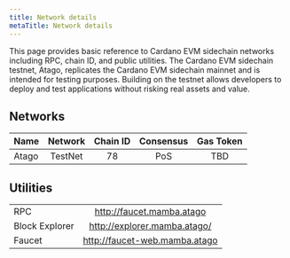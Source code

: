 ```yaml
---
title: Network details
metaTitle: Network details
---
```


This page provides basic reference to Cardano EVM sidechain networks including RPC, chain ID, and public utilities. The Cardano EVM sidechain testnet, Atago, replicates the Cardano EVM sidechain mainnet and is intended for testing purposes. Building on the testnet allows developers to deploy and test applications without risking real assets and value.

## Networks

| Name | Network | Chain ID  | Consensus | Gas Token |
| --- | :---: | :---: | :---: | :---: |
| Atago | TestNet | 78 | PoS | TBD |

## Utilities

|  |  | 
| --- | :---: |
| RPC | http://faucet.mamba.atago |
| Block Explorer |http://explorer.mamba.atago/  |
| Faucet | http://faucet-web.mamba.atago  |
